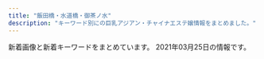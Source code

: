 ```yaml
---
title: "飯田橋・水道橋・御茶ノ水"
description: "キーワード別にの巨乳アジアン・チャイナエステ嬢情報をまとめました。"
---
```


新着画像と新着キーワードをまとめています。
2021年03月25日の情報です。

<DmmAffiliateIns />
<KeywordTable
  shops={
    [
    {
        "station": "\u5c0f\u5ddd\u753a\u99c5B5\u51fa\u53e3",
        "img_links": [],
        "name": "\u7652\u3057\u306e\u6cc9",
        "url": "https://izumi-esthe.tokyo/",
        "keywords": {}
    },
    {
        "station": "JR\u6c34\u9053\u6a4b\u99c5\u897f\u53e3",
        "name": "Lime",
        "keywords": {
            "C": 17
        },
        "img_links": [
            "http://sln-relax.com/img/ttl_staff.png",
            "http://sln-relax.com/pic/topimg2.jpg",
            "http://sln-relax.com/scdl/staff/10031.jpg",
            "http://sln-relax.com/scdl/staff/10081.jpg",
            "http://sln-relax.com/i/files/girl02.jpg",
            "http://sln-relax.com/scdl/staff/10051.jpg",
            "http://sln-relax.com/img/att.jpg",
            "http://sln-relax.com/pic/topimg1.jpg",
            "http://sln-relax.com/scdl/staff/10071.jpg",
            "http://sln-relax.com/img/ttl_concept.jpg",
            "http://sln-relax.com/pic/head.png",
            "http://sln-relax.com/scdl/staff/10041.jpg",
            "http://sln-relax.com/pic/topimg3.jpg",
            "http://sln-relax.com/i/files/girl01.jpg",
            "http://sln-relax.com/img/ttl_mobile.jpg",
            "http://sln-relax.com/i/files/homeimg.jpg",
            "http://sln-relax.com/img/ttl_rec.jpg",
            "http://sln-relax.com/scdl/staff/10061.jpg",
            "http://sln-relax.com/img/ttl_tnew.jpg",
            "http://sln-relax.com/scdl/staff/10011.jpg",
            "http://sln-relax.com/scdl/staff/10021.jpg"
        ],
        "url": "http://sln-relax.com/"
    },
    {
        "img_links": [
            "https://raku-relax.tokyo/wp-content/themes/este/img/1.jpg",
            "https://raku-relax.tokyo/wp-content/themes/este/img/top-img04.png",
            "https://raku-relax.tokyo/wp-content/uploads/2020/04/1234sertdyf.jpg",
            "https://raku-relax.tokyo/wp-content/uploads/2020/04/siuaytfsa.jpg",
            "https://raku-relax.tokyo/wp-content/themes/este/img/3.jpg",
            "https://raku-relax.tokyo/wp-content/uploads/2020/10/28917rakura.jpg",
            "https://raku-relax.tokyo/wp-content/themes/este/img/4.jpg",
            "https://raku-relax.tokyo/wp-content/themes/este/img/top-img03.png",
            "https://raku-relax.tokyo/wp-content/themes/este/img/top-img05.png",
            "https://raku-relax.tokyo/wp-content/themes/este/img/tel02.png",
            "https://raku-relax.tokyo/wp-content/uploads/2021/01/1211rakura.jpg",
            "https://raku-relax.tokyo/wp-content/uploads/2020/01/y45a121.jpg",
            "https://raku-relax.tokyo/wp-content/themes/este/img/tel.png",
            "https://raku-relax.tokyo/wp-content/uploads/2020/11/oiuarakura.jpg",
            "https://raku-relax.tokyo/wp-content/themes/este/img/top-img02.png",
            "https://raku-relax.tokyo/wp-content/uploads/2020/10/ertyurakura.jpg",
            "https://raku-relax.tokyo/wp-content/themes/este/img/top-img01.png",
            "https://raku-relax.tokyo/wp-content/themes/este/img/tel_footer.png",
            "https://raku-relax.tokyo/wp-content/uploads/2020/11/9897621rakura.jpg",
            "https://raku-relax.tokyo/wp-content/uploads/2020/01/897sarakura.jpg",
            "https://raku-relax.tokyo/wp-content/themes/este/img/2.jpg",
            "https://raku-relax.tokyo/wp-content/themes/este/img/tel_header.png",
            "https://raku-relax.tokyo/wp-content/uploads/2018/12/4567rakura.jpg",
            "https://raku-relax.tokyo/wp-content/themes/este/img/tel03.png",
            "https://raku-relax.tokyo/wp-content/uploads/2018/12/satfuygihoj.jpg"
        ],
        "keywords": {
            "C": 21,
            "D": 11,
            "E": 6
        },
        "url": "https://raku-relax.tokyo/",
        "station": "\u725b\u8fbc\u795e\u697d\u5742\u99c5A2\u51fa\u53e3",
        "name": "\u697d\u697d"
    },
    {
        "url": "http://rapisu.tokyo/",
        "img_links": [
            "http://rapisu.tokyo/images/r2.jpg",
            "http://rapisu.tokyo/images/flash1.jpg",
            "http://rapisu.tokyo/images/end.png",
            "http://rapisu.tokyo/images/r3.jpg",
            "http://rapisu.tokyo/images/tiao.png",
            "http://rapisu.tokyo/images/mika.jpg",
            "http://rapisu.tokyo/images/meihui.jpg",
            "http://rapisu.tokyo/images/g0.jpg",
            "http://rapisu.tokyo/images/r1.jpg",
            "http://rapisu.tokyo/images/flash.jpg",
            "http://rapisu.tokyo/images/top.png",
            "http://rapisu.tokyo/images/mobile.png",
            "http://rapisu.tokyo/images/zi_staff.png"
        ],
        "station": "\u795e\u4fdd\u753a\u99c5A7\u51fa\u53e3",
        "keywords": {
            "C": 7
        },
        "name": "\u30e9\u30d4\u30b9"
    },
    {
        "keywords": {},
        "url": "http://jinbocho.xyz/",
        "station": "\u795e\u4fdd\u753a\u99c5A5\u51fa\u53e3",
        "name": "\u306f\u306a\u3073",
        "img_links": [
            "http://jinbocho.xyz/images/g2.jpg",
            "http://jinbocho.xyz/images/r2.jpg",
            "http://jinbocho.xyz/images/g1.jpg",
            "http://jinbocho.xyz/images/a1.jpg",
            "http://jinbocho.xyz/images/r5.jpg",
            "http://jinbocho.xyz/images/r4.jpg",
            "http://jinbocho.xyz/images/left3.png",
            "http://jinbocho.xyz/images/yuk.jpg",
            "http://jinbocho.xyz/images/miki.jpg",
            "http://jinbocho.xyz/images/top2.jpg",
            "http://jinbocho.xyz/images/new-tit3.png",
            "http://jinbocho.xyz/images/mika.jpg",
            "http://jinbocho.xyz/images/a4.jpg",
            "http://jinbocho.xyz/images/s_staff.png",
            "http://jinbocho.xyz/images/a2.jpg",
            "http://jinbocho.xyz/images/g10.jpg",
            "http://jinbocho.xyz/images/r3.jpg",
            "http://jinbocho.xyz/images/a3.jpg",
            "http://jinbocho.xyz/images/a5.jpg",
            "http://jinbocho.xyz/images/yuki.jpg",
            "http://jinbocho.xyz/images/g9.jpg",
            "http://jinbocho.xyz/images/top1.jpg",
            "http://jinbocho.xyz/images/r1.jpg",
            "http://jinbocho.xyz/images/g0.jpg",
            "http://jinbocho.xyz/images/zi.png",
            "http://jinbocho.xyz/images/new-tit.png",
            "http://jinbocho.xyz/images/r6.jpg",
            "http://jinbocho.xyz/images/gb01.png",
            "http://jinbocho.xyz/images/g7.jpg",
            "http://jinbocho.xyz/images/haru.jpg",
            "http://jinbocho.xyz/images/mobile.png",
            "http://jinbocho.xyz/images/face.png",
            "http://jinbocho.xyz/images/g8.jpg"
        ]
    },
    {
        "img_links": [
            "http://yu.xyz.mn/images/s_staff.jpg",
            "http://yu.xyz.mn/images/ac1.jpg",
            "http://yu.xyz.mn/images/ac2.jpg",
            "http://yu.xyz.mn/images/ac5.jpg",
            "http://yu.xyz.mn/photos/sites/91/2020/04/2020040807282190.jpg",
            "http://yu.xyz.mn/images/top.jpg",
            "http://yu.xyz.mn/photos/sites/91/2020/02/2020022305370017.jpg",
            "http://yu.xyz.mn/images/room1.jpg",
            "http://yu.xyz.mn/images/room2.jpg",
            "http://yu.xyz.mn/images/s_news.jpg",
            "http://yu.xyz.mn/photos/sites/91/2019/12/2019122702252691.jpg",
            "http://yu.xyz.mn/images/s_shedule.jpg",
            "http://yu.xyz.mn/photos/sites/91/2019/12/2019122901424384.jpg",
            "http://yu.xyz.mn/images/room4.jpg",
            "http://yu.xyz.mn/images/ac4.jpg",
            "http://yu.xyz.mn/images/ac6.jpg",
            "http://yu.xyz.mn/images/ac3.jpg",
            "http://yu.xyz.mn/photos/sites/91/2021/01/2021012205451889.jpg",
            "http://yu.xyz.mn/images/room3.jpg",
            "http://yu.xyz.mn/images/mobile.jpg",
            "http://yu.xyz.mn/photos/sites/91/2019/12/2019122702252767.jpg"
        ],
        "station": "JR\u6c34\u9053\u6a4b\u99c5\u897f\u53e3",
        "name": "\u60a0 \u3086\u3046",
        "keywords": {
            "C": 20,
            "85": 21,
            "D": 35,
            "84": 7,
            "87": 7,
            "86": 7
        },
        "url": "http://yu.xyz.mn/"
    },
    {
        "url": "http://aromalucky.xyz/",
        "name": "\u30a2\u30ed\u30de\u30e9\u30c3\u30ad\u30fc",
        "station": "\u5c0f\u5ddd\u753a\u99c5B4",
        "keywords": {},
        "img_links": [
            "http://aromalucky.xyz/wp-content/uploads/2019/05/01_02.png",
            "https://i1.wp.com/aromalucky.xyz/wp-content/uploads/2017/12/04-1.jpg",
            "https://i0.wp.com/aromalucky.xyz/wp-content/uploads/2019/05/02.png",
            "https://i0.wp.com/aromalucky.xyz/wp-content/uploads/2017/12/05-1.jpg",
            "https://i2.wp.com/aromalucky.xyz/wp-content/uploads/2019/05/03.png",
            "https://i1.wp.com/aromalucky.xyz/wp-content/uploads/2019/05/16.jpg",
            "https://i2.wp.com/aromalucky.xyz/wp-content/uploads/2017/12/03-1.jpg",
            "https://i2.wp.com/aromalucky.xyz/wp-content/uploads/2020/09/21.jpg",
            "https://i2.wp.com/aromalucky.xyz/wp-content/uploads/2019/04/12.jpg",
            "https://i2.wp.com/aromalucky.xyz/wp-content/uploads/2019/04/14.jpg",
            "https://i2.wp.com/aromalucky.xyz/wp-content/uploads/2017/12/02.jpg",
            "https://i0.wp.com/aromalucky.xyz/wp-content/uploads/2019/04/13.jpg",
            "https://i2.wp.com/aromalucky.xyz/wp-content/uploads/2017/12/08.jpg",
            "https://i0.wp.com/aromalucky.xyz/wp-content/uploads/2019/05/15.jpg",
            "https://i1.wp.com/aromalucky.xyz/wp-content/uploads/2019/10/20.jpg"
        ]
    },
    {
        "station": "JR\u6c34\u9053\u6a4b\u99c5\u6771\u53e3",
        "url": "http://venus.tyo.cm/",
        "img_links": [
            "http://venus.tyo.cm/images/room5.jpg",
            "http://venus.tyo.cm/photos/sites/40/2020/08/2020083109075848.jpeg",
            "http://venus.tyo.cm/photos/sites/40/2020/09/2020091012404045.jpeg",
            "http://venus.tyo.cm/photos/sites/40/2020/08/2020083109075883.jpeg",
            "http://venus.tyo.cm/images/room1.jpg",
            "http://venus.tyo.cm/images/spmainimg.jpg",
            "http://venus.tyo.cm/photos/sites/40/2020/08/2020083109075685.jpeg",
            "http://venus.tyo.cm/images/mainimg.jpg",
            "http://venus.tyo.cm/photos/sites/40/2020/08/2020083109075912.jpeg",
            "http://venus.tyo.cm/photos/sites/40/2020/08/2020083109075581.jpeg",
            "http://venus.tyo.cm/photos/sites/40/2020/09/2020090907201289.jpeg",
            "http://venus.tyo.cm/images/room4.jpg",
            "http://venus.tyo.cm/photos/sites/40/2020/08/2020083109075784.jpeg",
            "http://venus.tyo.cm/images/room3.jpg",
            "http://venus.tyo.cm/photos/sites/40/2020/08/2020083109075781.jpeg",
            "http://venus.tyo.cm/images/room6.jpg",
            "http://venus.tyo.cm/images/top.png",
            "http://venus.tyo.cm/images/pagetop.png",
            "http://venus.tyo.cm/photos/sites/40/2020/10/202010021052282.jpeg",
            "http://venus.tyo.cm/photos/sites/40/2020/09/2020090907201348.jpeg",
            "http://venus.tyo.cm/images/room2.jpg"
        ],
        "keywords": {
            "F": 6,
            "89": 6,
            "83": 8,
            "D": 18,
            "85": 6,
            "88": 4,
            "84": 4,
            "E": 4
        },
        "name": "\u30d3\u30fc\u30ca\u30b9"
    },
    {
        "img_links": [
            "http://yiluioszn.xyz/templets/default/style/images/top.png",
            "http://yiluioszn.xyz/templets/default/style/images/s_staff.png",
            "http://yiluioszn.xyz/templets/default/style/images/girl-z2.jpg",
            "http://yiluioszn.xyz/templets/default/style/images/room2.jpg",
            "http://yiluioszn.xyz/uploads/210303/1-210303160206320.jpg",
            "http://yiluioszn.xyz/templets/default/style/images/girl-z1.jpg",
            "http://yiluioszn.xyz/uploads/210325/1-2103251PU0136.jpg",
            "http://yiluioszn.xyz/templets/default/style/images/s_pick.png",
            "http://yiluioszn.xyz/templets/default/style/images/room1.jpg",
            "http://yiluioszn.xyz/templets/default/style/images/room3.jpg",
            "http://yiluioszn.xyz/templets/default/style/images/room4.jpg",
            "http://yiluioszn.xyz/templets/default/style/images/s_service.png",
            "http://yiluioszn.xyz/uploads/210310/1-2103101A3543R.jpg",
            "http://yiluioszn.xyz/uploads/210310/1-2103101A442A7.jpg",
            "http://yiluioszn.xyz/templets/default/style/images/s_news.png",
            "http://yiluioszn.xyz/uploads/210310/1-2103101A42J48.jpg",
            "http://yiluioszn.xyz/uploads/210310/1-2103101A92K03.jpg"
        ],
        "station": "JR\u6c34\u9053\u6a4b\u99c5\u6771\u53e3",
        "url": "http://yiluioszn.xyz/",
        "keywords": {
            "D": 4,
            "C": 12,
            "86": 2,
            "85": 3
        },
        "name": "\u307f\u3055\u304d"
    },
    {
        "name": "\u30d7\u30ea\u30f3",
        "url": "https://suidobashi-mensesthe.com/",
        "station": "JR\u6c34\u9053\u6a4b\u99c5\u897f\u53e3",
        "img_links": [
            "https://suidobashi-mensesthe.com/staff/2.jpg",
            "https://suidobashi-mensesthe.com/images/clear.png",
            "https://suidobashi-mensesthe.com/room/3-l.jpg",
            "https://suidobashi-mensesthe.com/staff/midori-l1.jpg",
            "https://suidobashi-mensesthe.com/staff/yui-s1.jpg",
            "https://suidobashi-mensesthe.com/images/main1.jpg",
            "https://suidobashi-mensesthe.com/room/1-s.jpg",
            "https://suidobashi-mensesthe.com/images/header3.png",
            "https://suidobashi-mensesthe.com/staff/midori-s3.jpg",
            "https://suidobashi-mensesthe.com/staff/yui-s3.jpg",
            "https://suidobashi-mensesthe.com/room/esthe2.jpg",
            "https://suidobashi-mensesthe.com/room/2-l.jpg",
            "https://suidobashi-mensesthe.com/room/4-s.jpg",
            "https://suidobashi-mensesthe.com/room/esthe1.jpg",
            "https://suidobashi-mensesthe.com/room/4-l.jpg",
            "https://suidobashi-mensesthe.com/room/esthe3.jpg",
            "https://suidobashi-mensesthe.com/images/flower.png",
            "https://suidobashi-mensesthe.com/staff/4.jpg",
            "https://suidobashi-mensesthe.com/staff/midori-l3.jpg",
            "https://suidobashi-mensesthe.com/room/6-l.jpg",
            "https://suidobashi-mensesthe.com/room/5-s.jpg",
            "https://suidobashi-mensesthe.com/images/footer-r.png",
            "https://suidobashi-mensesthe.com/staff/midori-s2.jpg",
            "https://suidobashi-mensesthe.com/staff/yui-s2.jpg",
            "https://suidobashi-mensesthe.com/staff/yui-l2.jpg",
            "https://suidobashi-mensesthe.com/staff/1.jpg",
            "https://suidobashi-mensesthe.com/room/3-s.jpg",
            "https://suidobashi-mensesthe.com/images/main-sp.jpg",
            "https://suidobashi-mensesthe.com/staff/yui-l1.jpg",
            "https://suidobashi-mensesthe.com/room/1-l.jpg",
            "https://suidobashi-mensesthe.com/staff/6.jpg",
            "https://suidobashi-mensesthe.com/icon/facebook.png",
            "https://suidobashi-mensesthe.com/images/footer-l.png",
            "https://suidobashi-mensesthe.com/button/staff.png",
            "https://suidobashi-mensesthe.com/images/prin-video2.jpg",
            "https://suidobashi-mensesthe.com/staff/yui-l3.jpg",
            "https://suidobashi-mensesthe.com/images/covit19.jpg",
            "https://suidobashi-mensesthe.com/images/qrcode.png",
            "https://suidobashi-mensesthe.com/staff/midori-s1.jpg",
            "https://suidobashi-mensesthe.com/room/6-s.jpg",
            "https://suidobashi-mensesthe.com/icon/line.png",
            "https://suidobashi-mensesthe.com/icon/twitter.png",
            "https://suidobashi-mensesthe.com/staff/0.jpg",
            "https://suidobashi-mensesthe.com/staff/3.jpg",
            "https://suidobashi-mensesthe.com/button/home.png",
            "https://suidobashi-mensesthe.com/staff/midori-l2.jpg",
            "https://suidobashi-mensesthe.com/staff/5.jpg",
            "https://suidobashi-mensesthe.com/icon/google_plus.png",
            "https://suidobashi-mensesthe.com/room/2-s.jpg",
            "https://suidobashi-mensesthe.com/room/5-l.jpg",
            "https://suidobashi-mensesthe.com/button/blog.png"
        ],
        "keywords": {}
    },
    {
        "img_links": [],
        "name": "\u30ad\u30e9\u30e9",
        "station": "\u795e\u4fdd\u753a\u99c5A1\u51fa\u53e3",
        "keywords": {},
        "url": "https://kira.uouono.com/"
    }
]
}
/>
<DmmAffiliateScript />

